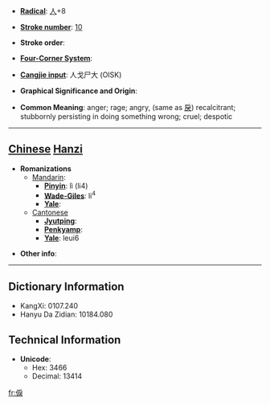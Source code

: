 * '''[[Wiktionary:Chinese radical index| Radical]]''': [[Wiktionary:Chinese radical index 人|人]]+8

* '''[[Wiktionary:Chinese total strokes index|Stroke number]]''': [[Wiktionary:Chinese total strokes index 10|10]]

* '''Stroke order''': 

* '''[[Wiktionary:Chinese four corner index|Four-Corner System]]''': 

* '''[[Wiktionary:Chinese Cangjie index|Cangjie input]]''': 人戈尸大 (OISK)

* '''Graphical Significance and Origin''': 

* '''Common Meaning''': anger; rage; angry, (same as [[戾]]) recalcitrant; stubbornly persisting in doing something wrong; cruel; despotic

----

== [[Chinese]] [[Hanzi]] ==

* '''Romanizations'''
** [[Mandarin]]:
*** '''[[Pinyin]]''': lì (li4)
*** '''[[Wade-Giles]]''': li<sup>4</sup>
*** '''[[Yale]]''': 
**[[Cantonese]]
***'''[[Jyutping]]''':
***'''[[Penkyamp]]''': 
***'''[[Yale]]''': leui6

* '''Other info''': 

----

== Dictionary Information ==

* KangXi: 0107.240
* Hanyu Da Zidian: 10184.080

== Technical Information ==

* '''Unicode''':
** Hex: 3466
** Decimal: 13414

[[fr:㑦]]